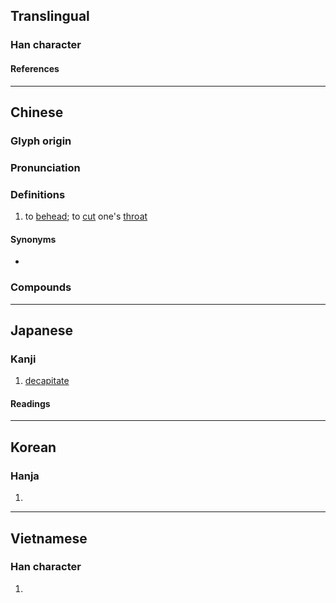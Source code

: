 {{character info}}
==Translingual==

===Han character===
{{Han char|rn=18|rad=刀|as=04|sn=6|four=22200|canj=PHLN|ids=⿰勿刂}}

====References====
{{Han ref|kx=0137.030|dkj=01879|dj=0308.090|hdz=10327.100|uh=520E}}

----

==Chinese==
{{zh-forms}}

===Glyph origin===
{{Han etym}}

===Pronunciation===
{{zh-pron
|m=wěn
|c=man5
|h=pfs=
|md=
|mn=
|w=
|mc=y
|oc=y
|cat=v
}}

===Definitions===
{{zh-hanzi}}

# to [[behead]]; to [[cut]] one's [[throat]]

====Synonyms====
* {{zh-l|剄}}

===Compounds===
{{zh-der|刎頸之交|刎頸|刎頸至交|刎頸交|自刎}}

----

==Japanese==

===Kanji===
{{ja-kanji|rs=刀06|grade=}}

# [[decapitate]]

====Readings====
{{ja-readings
|on=ふん, ぶん
|kun=くびはねる
}}

----

==Korean==

===Hanja===
{{ko-hanja|문}}

# {{rfdef|ko|sort=刀04}}

----

==Vietnamese==

===Han character===
{{vi-readings|rs=刀04|reading=vẫn}}

# {{rfdef|vi|sort=刀04}}